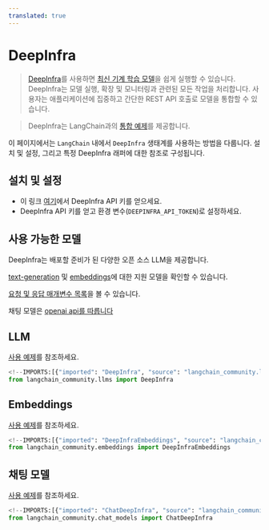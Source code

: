 ```yaml
---
translated: true
---
```


# DeepInfra

>[DeepInfra](https://deepinfra.com/docs)를 사용하면 [최신 기계 학습 모델](https://deepinfra.com/models)을 쉽게 실행할 수 있습니다.
> DeepInfra는 모델 실행, 확장 및 모니터링과 관련된 모든 작업을 처리합니다. 사용자는 애플리케이션에 집중하고 간단한 REST API 호출로 모델을 통합할 수 있습니다.

>DeepInfra는 LangChain과의 [통합 예제](https://deepinfra.com/docs/advanced/langchain)를 제공합니다.

이 페이지에서는 `LangChain` 내에서 `DeepInfra` 생태계를 사용하는 방법을 다룹니다.
설치 및 설정, 그리고 특정 DeepInfra 래퍼에 대한 참조로 구성됩니다.

## 설치 및 설정

- 이 링크 [여기](https://deepinfra.com/)에서 DeepInfra API 키를 얻으세요.
- DeepInfra API 키를 얻고 환경 변수(`DEEPINFRA_API_TOKEN`)로 설정하세요.

## 사용 가능한 모델

DeepInfra는 배포할 준비가 된 다양한 오픈 소스 LLM을 제공합니다.

[text-generation](https://deepinfra.com/models?type=text-generation) 및 [embeddings](https://deepinfra.com/models?type=embeddings)에 대한 지원 모델을 확인할 수 있습니다.

[요청 및 응답 매개변수 목록](https://deepinfra.com/meta-llama/Llama-2-70b-chat-hf/api)을 볼 수 있습니다.

채팅 모델은 [openai api를 따릅니다](https://deepinfra.com/meta-llama/Llama-2-70b-chat-hf/api?example=openai-http)

## LLM

[사용 예제](/docs/integrations/llms/deepinfra)를 참조하세요.

```python
<!--IMPORTS:[{"imported": "DeepInfra", "source": "langchain_community.llms", "docs": "https://api.python.langchain.com/en/latest/llms/langchain_community.llms.deepinfra.DeepInfra.html", "title": "DeepInfra"}]-->
from langchain_community.llms import DeepInfra
```

## Embeddings

[사용 예제](/docs/integrations/text_embedding/deepinfra)를 참조하세요.

```python
<!--IMPORTS:[{"imported": "DeepInfraEmbeddings", "source": "langchain_community.embeddings", "docs": "https://api.python.langchain.com/en/latest/embeddings/langchain_community.embeddings.deepinfra.DeepInfraEmbeddings.html", "title": "DeepInfra"}]-->
from langchain_community.embeddings import DeepInfraEmbeddings
```

## 채팅 모델

[사용 예제](/docs/integrations/chat/deepinfra)를 참조하세요.

```python
<!--IMPORTS:[{"imported": "ChatDeepInfra", "source": "langchain_community.chat_models", "docs": "https://api.python.langchain.com/en/latest/chat_models/langchain_community.chat_models.deepinfra.ChatDeepInfra.html", "title": "DeepInfra"}]-->
from langchain_community.chat_models import ChatDeepInfra
```
